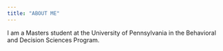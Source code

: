 ```yaml
---
title: "ABOUT ME"
---
```


I am a Masters student at the University of Pennsylvania in the Behavioral and Decision Sciences Program. 

